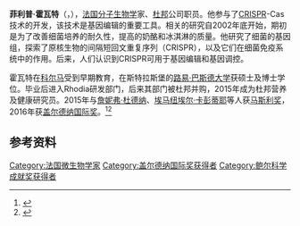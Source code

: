 {{Infobox person
| name          = 菲利普·霍瓦特
| image         = <!-- filename only, no "File:" or "Image:" prefix, and no enclosing [[brackets|brackets]] -->
| alt           = <!-- descriptive text for use by the blind and visually impaired's speech synthesis (text-to-speech) software -->
| english_name  = Philippe Horvath
| caption       = 
| birth_name    = <!-- only use if different from name -->
| birth_date    = {{Birth date and age|1970|4|17}}
| birth_place   = {{FRA}}[[上萊茵省|上萊茵省]][[科爾馬_(上萊茵省)|科爾馬]]
| death_date    = <!-- {{Death date and age|YYYY|MM|DD|YYYY|MM|DD}} (death date then birth date) -->
| death_place   = 
| nationality   = {{FRA}}
| other_names   = 
| occupation    =  
| employer     = [[杜邦|杜邦]]营养健康部
| education     = [[路易·巴斯德大学|路易·巴斯德大学]]
| years_active  = 
| known_for     = 
| notable_works = 
}}
'''菲利普·霍瓦特'''（{{lang-fr|'''Philippe Horvath'''}}，{{bd|1970年|4月17日}}），[[法国|法国]][[分子生物学|分子生物学]]家、[[杜邦|杜邦]]公司职员。他参与了[[CRISPR|CRISPR]]-Cas技术的开发，该技术是基因编辑的重要工具。相关的研究自2002年底开始，期初是为了改善细菌培养的耐久性，提高的奶酪和冰淇淋的质量。他研究了细菌的基因组，探索了原核生物的间隔短回文重复序列（CRISPR），以及它们在细菌免疫系统中的作用。后来，人们认识到CRISPR可用于基因编辑和基因调控。

霍瓦特在[[科尔马_(上莱茵省)|科尔马]]受到早期教育，在斯特拉斯堡的[[路易·巴斯德大学|路易·巴斯德大学]]获硕士及博士学位。毕业后进入Rhodia研发部门，后来其部门被杜邦并购，2015年成为杜邦营养及健康研究员。2015年与[[詹妮弗·杜德纳|詹妮弗·杜德纳]]、[[埃马纽埃尔·卡彭蒂耶|埃马纽埃尔·卡彭蒂耶]]等人获[[马斯利奖|马斯利奖]]，2016年获[[盖尔德纳国际奖|盖尔德纳国际奖]]。<ref name="Massry">{{cite web| url=http://www.keck.usc.edu/massry-winners-helped-launch-gene-editing-revolution/ |title=Massry winners helped launch gene editing revolution |date=2015-10-08 |access-date=2016-03-24}}</ref><ref name="Gairdner">{{cite web| url=http://www.gairdner.org/content/philippe-horvath | title=Philippe Horvath:Recipient of the Canada Gairdner International Award, 2016 |date=2016-03-23 |access-date=2016-03-24}}</ref>

==参考资料==
{{reflist}} 

{{加拿大盖尔德纳国际奖获得者}}
{{鲍尔科学成就奖获得者}}

{{Authority control}}
{{DEFAULTSORT:Horvath, Philippe}}
[[Category:法国微生物学家|Category:法国微生物学家]]
[[Category:盖尔德纳国际奖获得者|Category:盖尔德纳国际奖获得者]]
[[Category:鲍尔科学成就奖获得者|Category:鲍尔科学成就奖获得者]]